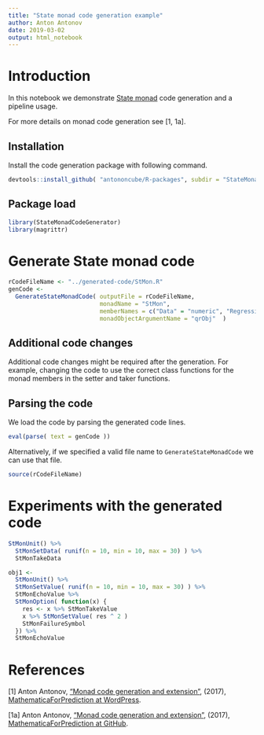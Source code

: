 ```yaml
---
title: "State monad code generation example"
author: Anton Antonov
date: 2019-03-02
output: html_notebook
---
```


# Introduction

In this notebook we demonstrate 
[State monad](https://en.wikipedia.org/wiki/Monad_(functional_programming)#State_monads) 
code generation and a pipeline usage.

For more details on monad code generation see [1, 1a].


## Installation

Install the code generation package with following command.

```r
devtools::install_github( "antononcube/R-packages", subdir = "StateMonadCodeGenerator")
```

## Package load

```r
library(StateMonadCodeGenerator)
library(magrittr)
```

# Generate State monad code

```r
rCodeFileName <- "../generated-code/StMon.R"
genCode <- 
  GenerateStateMonadCode( outputFile = rCodeFileName, 
                          monadName = "StMon", 
                          memberNames = c("Data" = "numeric", "RegressionFunctions" = "list", "Outliers" = "list" ), 
                          monadObjectArgumentName = "qrObj"  )
```

## Additional code changes

Additional code changes might be required after the generation.
For example, changing the code to use the correct class functions for the monad members
in the setter and taker functions.

## Parsing the code

We load the code by parsing the generated code lines.

```r
eval(parse( text = genCode ))
```

Alternatively, if we specified a valid file name to `GenerateStateMonadCode`
we can use that file.

```r
source(rCodeFileName)
```

# Experiments with the generated code

```r
StMonUnit() %>% 
  StMonSetData( runif(n = 10, min = 10, max = 30) ) %>% 
  StMonTakeData
```

```r
obj1 <-
  StMonUnit() %>% 
  StMonSetValue( runif(n = 10, min = 10, max = 30) ) %>% 
  StMonEchoValue %>% 
  StMonOption( function(x) {
    res <- x %>% StMonTakeValue
    x %>% StMonSetValue( res ^ 2 )
    StMonFailureSymbol
  }) %>% 
  StMonEchoValue
```


# References

[1] Anton Antonov, 
["Monad code generation and extension"](https://mathematicaforprediction.wordpress.com/2017/06/23/monad-code-generation-and-extension/),
(2017),
[MathematicaForPrediction at WordPress](https://mathematicaforprediction.wordpress.com).

[1a] Anton Antonov, 
["Monad code generation and extension"](https://github.com/antononcube/MathematicaForPrediction/blob/master/MarkdownDocuments/Monad-code-generation-and-extension.md),
(2017),
[MathematicaForPrediction at GitHub](https://github.com/antononcube/MathematicaForPrediction).
